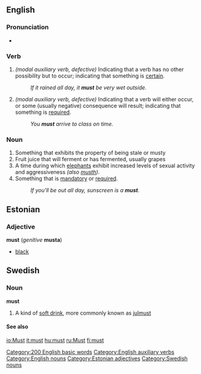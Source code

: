 ==English==

{{rank|did|such|great|86|must|these|two|us}}

===Pronunciation===
*{{audio|en-us-must.ogg|Audio (US)}}

===Verb===
{{irregverb|-|'''must'''|'''[[had to]]'''|-|-}}
#''(modal auxiliary verb, defective)'' Indicating that a verb has no other possibility but to occur; indicating that something is [[certain]].
#:''If it rained all day, it '''must''' be very wet outside.''
#''(modal auxiliary verb, defective)'' Indicating that a verb will either occur, or some (usually negative) consequence will result; indicating that something is [[required]].
#:''You '''must''' arrive to class on time.''

=== Noun ===
{{en-noun|must|musts}}
#Something that exhibits the property of being stale or musty
#Fruit juice that will ferment or has fermented, usually grapes
#A time during which [[elephant]]s exhibit increased levels of sexual activity and aggressiveness ''(also [[musth]])''.
#Something that is [[mandatory]] or [[required]].
#:''If you'll be out all day, sunscreen is a '''must'''.''


[[Category:200 English basic words]]
[[Category:English auxiliary verbs]]
[[Category:English nouns]]

==Estonian==

===Adjective===
'''must''' (''genitive'' '''musta''')

*[[black]]

==Swedish==

===Noun===<!---proper?--->
'''must'''

#A kind of [[soft drink]], more commonly known as [[julmust]]

====See also====
{{pedialite}}

[[Category:Estonian adjectives]]
[[Category:Swedish nouns]]

[[io:Must]]
[[it:must]]
[[hu:must]]
[[ru:Must]]
[[fi:must]]
